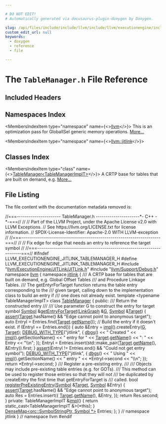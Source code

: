 ```yaml
---

# DO NOT EDIT!
# Automatically generated via docusaurus-plugin-doxygen by Doxygen.

slug: /api/files/include/include/llvm/include/llvm/executionengine/include/llvm/executionengine/jitlink/tablemanager-h
custom_edit_url: null
keywords:
  - doxygen
  - reference
  - file

---
```





# The `TableManager.h` File Reference

<DoxygenPage pluginConfig={pluginConfig}>



## Included Headers

<IncludesList>
<IncludesListItem
  filePath="llvm/ExecutionEngine/JITLink/JITLink.h"
  permalink="/docs/api/files/include/include/llvm/include/llvm/executionengine/include/llvm/executionengine/jitlink/jitlink-h"
  isLocal="true" />
<IncludesListItem
  filePath="llvm/Support/Debug.h"
  permalink="/docs/api/files/include/include/llvm/include/llvm/support/debug-h"
  isLocal="true" />
</IncludesList>

## Namespaces Index

<MembersIndex>

<MembersIndexItem
  type="namespace"
  name={<><a href="/docs/api/namespaces/llvm">llvm</a></>}>
This is an optimization pass for GlobalISel generic memory operations. <a href="/docs/api/namespaces/llvm/#details">More...</a>
</MembersIndexItem>

<MembersIndexItem
  type="namespace"
  name={<><a href="/docs/api/namespaces/llvm/jitlink">llvm::jitlink</a></>}>
</MembersIndexItem>

</MembersIndex>

## Classes Index

<MembersIndex>

<MembersIndexItem
  type="class"
  name={<><a href="/docs/api/classes/llvm/jitlink/tablemanager">TableManager&lt;TableManagerImplT&gt;</a></>}>
A CRTP base for tables that are built on demand, e.g. <a href="/docs/api/classes/llvm/jitlink/tablemanager/#details">More...</a>
</MembersIndexItem>

</MembersIndex>


## File Listing

The file content with the documentation metadata removed is:

<ProgramListing>

<Link id="l00001" /><CodeLine lineNumber="1"><span class="doxyHighlightComment">//===---------------------- TableManager.h ----------------------&#42;- C++ -&#42;-===//</span></CodeLine>
<Link id="l00002" /><CodeLine lineNumber="2"><span class="doxyHighlightComment">//</span></CodeLine>
<Link id="l00003" /><CodeLine lineNumber="3"><span class="doxyHighlightComment">// Part of the LLVM Project, under the Apache License v2.0 with LLVM Exceptions.</span></CodeLine>
<Link id="l00004" /><CodeLine lineNumber="4"><span class="doxyHighlightComment">// See https://llvm.org/LICENSE.txt for license information.</span></CodeLine>
<Link id="l00005" /><CodeLine lineNumber="5"><span class="doxyHighlightComment">// SPDX-License-Identifier: Apache-2.0 WITH LLVM-exception</span></CodeLine>
<Link id="l00006" /><CodeLine lineNumber="6"><span class="doxyHighlightComment">//</span></CodeLine>
<Link id="l00007" /><CodeLine lineNumber="7"><span class="doxyHighlightComment">//===----------------------------------------------------------------------===//</span></CodeLine>
<Link id="l00008" /><CodeLine lineNumber="8"><span class="doxyHighlightComment">//</span></CodeLine>
<Link id="l00009" /><CodeLine lineNumber="9"><span class="doxyHighlightComment">// Fix edge for edge that needs an entry to reference the target symbol</span></CodeLine>
<Link id="l00010" /><CodeLine lineNumber="10"><span class="doxyHighlightComment">//</span></CodeLine>
<Link id="l00011" /><CodeLine lineNumber="11"><span class="doxyHighlightComment">//===----------------------------------------------------------------------===//</span></CodeLine>
<Link id="l00012" /><CodeLine lineNumber="12"></CodeLine>
<Link id="l00013" /><CodeLine lineNumber="13"><span class="doxyHighlightPreprocessor">#ifndef LLVM&#95;EXECUTIONENGINE&#95;JITLINK&#95;TABLEMANAGER&#95;H</span></CodeLine>
<Link id="l00014" /><CodeLine lineNumber="14"><span class="doxyHighlightPreprocessor">#define LLVM&#95;EXECUTIONENGINE&#95;JITLINK&#95;TABLEMANAGER&#95;H</span></CodeLine>
<Link id="l00015" /><CodeLine lineNumber="15"></CodeLine>
<Link id="l00016" /><CodeLine lineNumber="16"><span class="doxyHighlightPreprocessor">#include &quot;<a href="/docs/api/files/include/include/llvm/include/llvm/executionengine/include/llvm/executionengine/jitlink/jitlink-h">llvm/ExecutionEngine/JITLink/JITLink.h</a>&quot;</span></CodeLine>
<Link id="l00017" /><CodeLine lineNumber="17"><span class="doxyHighlightPreprocessor">#include &quot;<a href="/docs/api/files/include/include/llvm/include/llvm/support/debug-h">llvm/Support/Debug.h</a>&quot;</span></CodeLine>
<Link id="l00018" /><CodeLine lineNumber="18"></CodeLine>
<Link id="l00019" /><CodeLine lineNumber="19"><span class="doxyHighlightKeyword">namespace </span><span class="doxyHighlight"><a href="/docs/api/namespaces/llvm">llvm</a> &#123;</span></CodeLine>
<Link id="l00020" /><CodeLine lineNumber="20"><span class="doxyHighlightKeyword">namespace </span><span class="doxyHighlight"><a href="/docs/api/namespaces/llvm/jitlink">jitlink</a> &#123;</span></CodeLine>
<Link id="l00021" /><CodeLine lineNumber="21"></CodeLine>
<Link id="l00022" /><CodeLine lineNumber="22"><span class="doxyHighlightComment">/// A CRTP base for tables that are built on demand, e.g. Global Offset Tables</span></CodeLine>
<Link id="l00023" /><CodeLine lineNumber="23"><span class="doxyHighlightComment">/// and Procedure Linkage Tables.</span></CodeLine>
<Link id="l00024" /><CodeLine lineNumber="24"><span class="doxyHighlightComment">/// The getEntyrForTarget function returns the table entry corresponding to the</span></CodeLine>
<Link id="l00025" /><CodeLine lineNumber="25"><span class="doxyHighlightComment">/// given target, calling down to the implementation class to build an entry if</span></CodeLine>
<Link id="l00026" /><CodeLine lineNumber="26"><span class="doxyHighlightComment">/// one does not already exist.</span></CodeLine>
<Link id="l00027" /><CodeLine lineNumber="27" lineLink="/docs/api/classes/llvm/jitlink/tablemanager"><span class="doxyHighlightKeyword">template</span><span class="doxyHighlight"> &lt;</span><span class="doxyHighlightKeyword">typename</span><span class="doxyHighlight"> TableManagerImplT&gt; </span><span class="doxyHighlightKeyword">class </span><span class="doxyHighlight"><a href="/docs/api/classes/llvm/jitlink/tablemanager">TableManager</a> &#123;</span></CodeLine>
<Link id="l00028" /><CodeLine lineNumber="28"><span class="doxyHighlightKeyword">public</span><span class="doxyHighlight">:</span></CodeLine>
<Link id="l00029" /><CodeLine lineNumber="29"><span class="doxyHighlightComment">  /// Return the constructed entry</span></CodeLine>
<Link id="l00030" /><CodeLine lineNumber="30"><span class="doxyHighlightComment">  ///</span></CodeLine>
<Link id="l00031" /><CodeLine lineNumber="31"><span class="doxyHighlightComment">  /// Use parameter G to construct the entry for target symbol</span></CodeLine>
<Link id="l00032" /><CodeLine lineNumber="32" lineLink="/docs/api/classes/llvm/jitlink/tablemanager/#aa7e3f0047da154572ebef76ceee273d3"><span class="doxyHighlight">  <a href="/docs/api/classes/llvm/jitlink/symbol">Symbol</a> &amp;<a href="/docs/api/classes/llvm/jitlink/tablemanager/#aa7e3f0047da154572ebef76ceee273d3">getEntryForTarget</a>(<a href="/docs/api/classes/llvm/jitlink/linkgraph">LinkGraph</a> &amp;<a href="/docs/api/files/lib/lib/support/md5-cpp/#ad96b7cf3182ce2ba85e5a7a93b12c441">G</a>, <a href="/docs/api/classes/llvm/jitlink/symbol">Symbol</a> &amp;<a href="/docs/api/classes/llvm/target">Target</a>) &#123;</span></CodeLine>
<Link id="l00033" /><CodeLine lineNumber="33"><span class="doxyHighlight">    <a href="/docs/api/files/lib/lib/target/lib/target/amdgpu/silowercontrolflow-cpp/#a4868c5d81c5ccc98c47aeab6244346a0">assert</a>(<a href="/docs/api/classes/llvm/target">Target</a>.hasName() &amp;&amp; </span><span class="doxyHighlightStringLiteral">&quot;Edge cannot point to anonymous target&quot;</span><span class="doxyHighlight">);</span></CodeLine>
<Link id="l00034" /><CodeLine lineNumber="34"></CodeLine>
<Link id="l00035" /><CodeLine lineNumber="35"><span class="doxyHighlight">    </span><span class="doxyHighlightKeyword">auto</span><span class="doxyHighlight"> EntryI = Entries.find(<a href="/docs/api/classes/llvm/target">Target</a>.<a href="/docs/api/classes/llvm/target/#a30cdafd656830b62aa8070242810c405">getName</a>());</span></CodeLine>
<Link id="l00036" /><CodeLine lineNumber="36"></CodeLine>
<Link id="l00037" /><CodeLine lineNumber="37"><span class="doxyHighlight">    </span><span class="doxyHighlightComment">// Build the entry if it doesn&#39;t exist.</span></CodeLine>
<Link id="l00038" /><CodeLine lineNumber="38"><span class="doxyHighlight">    </span><span class="doxyHighlightKeywordFlow">if</span><span class="doxyHighlight"> (EntryI == Entries.end()) &#123;</span></CodeLine>
<Link id="l00039" /><CodeLine lineNumber="39"><span class="doxyHighlight">      </span><span class="doxyHighlightKeyword">auto</span><span class="doxyHighlight"> &amp;Entry = <a href="/docs/api/files/lib/lib/transforms/lib/transforms/scalar/placesafepoints-cpp/#abd1ccb1bf511e1965414eb1d2e137302">impl</a>().createEntry(<a href="/docs/api/files/lib/lib/support/md5-cpp/#ad96b7cf3182ce2ba85e5a7a93b12c441">G</a>, <a href="/docs/api/classes/llvm/target">Target</a>);</span></CodeLine>
<Link id="l00040" /><CodeLine lineNumber="40"><span class="doxyHighlight">      <a href="/docs/api/files/include/include/llvm/include/llvm/support/debug-h/#a3fcdc9f30e5e8b9ea4da99868a8ae4a9">DEBUG&#95;WITH&#95;TYPE</a>(</span><span class="doxyHighlightStringLiteral">&quot;jitlink&quot;</span><span class="doxyHighlight">, &#123;</span></CodeLine>
<Link id="l00041" /><CodeLine lineNumber="41"><span class="doxyHighlight">        <a href="/docs/api/namespaces/llvm/#a7c46c742c31be54870e2038048e6b391">dbgs</a>() &lt;&lt; </span><span class="doxyHighlightStringLiteral">&quot;    Created &quot;</span><span class="doxyHighlight"> &lt;&lt; <a href="/docs/api/files/lib/lib/transforms/lib/transforms/scalar/placesafepoints-cpp/#abd1ccb1bf511e1965414eb1d2e137302">impl</a>().getSectionName() &lt;&lt; </span><span class="doxyHighlightStringLiteral">&quot; entry for &quot;</span></CodeLine>
<Link id="l00042" /><CodeLine lineNumber="42"><span class="doxyHighlight">               &lt;&lt; <a href="/docs/api/classes/llvm/target">Target</a>.<a href="/docs/api/classes/llvm/target/#a30cdafd656830b62aa8070242810c405">getName</a>() &lt;&lt; </span><span class="doxyHighlightStringLiteral">&quot;: &quot;</span><span class="doxyHighlight"> &lt;&lt; Entry &lt;&lt; </span><span class="doxyHighlightStringLiteral">&quot;\\n&quot;</span><span class="doxyHighlight">;</span></CodeLine>
<Link id="l00043" /><CodeLine lineNumber="43"><span class="doxyHighlight">      &#125;);</span></CodeLine>
<Link id="l00044" /><CodeLine lineNumber="44"><span class="doxyHighlight">      EntryI = Entries.insert(std::make&#95;pair(<a href="/docs/api/classes/llvm/target">Target</a>.<a href="/docs/api/classes/llvm/target/#a30cdafd656830b62aa8070242810c405">getName</a>(), &amp;Entry)).first;</span></CodeLine>
<Link id="l00045" /><CodeLine lineNumber="45"><span class="doxyHighlight">    &#125;</span></CodeLine>
<Link id="l00046" /><CodeLine lineNumber="46"></CodeLine>
<Link id="l00047" /><CodeLine lineNumber="47"><span class="doxyHighlight">    <a href="/docs/api/files/lib/lib/target/lib/target/amdgpu/silowercontrolflow-cpp/#a4868c5d81c5ccc98c47aeab6244346a0">assert</a>(EntryI != Entries.end() &amp;&amp; </span><span class="doxyHighlightStringLiteral">&quot;Could not get entry symbol&quot;</span><span class="doxyHighlight">);</span></CodeLine>
<Link id="l00048" /><CodeLine lineNumber="48"><span class="doxyHighlight">    <a href="/docs/api/files/include/include/llvm/include/llvm/support/debug-h/#a3fcdc9f30e5e8b9ea4da99868a8ae4a9">DEBUG&#95;WITH&#95;TYPE</a>(</span><span class="doxyHighlightStringLiteral">&quot;jitlink&quot;</span><span class="doxyHighlight">, &#123;</span></CodeLine>
<Link id="l00049" /><CodeLine lineNumber="49"><span class="doxyHighlight">      <a href="/docs/api/namespaces/llvm/#a7c46c742c31be54870e2038048e6b391">dbgs</a>() &lt;&lt; </span><span class="doxyHighlightStringLiteral">&quot;    Using &quot;</span><span class="doxyHighlight"> &lt;&lt; <a href="/docs/api/files/lib/lib/transforms/lib/transforms/scalar/placesafepoints-cpp/#abd1ccb1bf511e1965414eb1d2e137302">impl</a>().getSectionName() &lt;&lt; </span><span class="doxyHighlightStringLiteral">&quot; entry &quot;</span></CodeLine>
<Link id="l00050" /><CodeLine lineNumber="50"><span class="doxyHighlight">             &lt;&lt; &#42;EntryI-&gt;second &lt;&lt; </span><span class="doxyHighlightStringLiteral">&quot;\\n&quot;</span><span class="doxyHighlight">;</span></CodeLine>
<Link id="l00051" /><CodeLine lineNumber="51"><span class="doxyHighlight">    &#125;);</span></CodeLine>
<Link id="l00052" /><CodeLine lineNumber="52"><span class="doxyHighlight">    </span><span class="doxyHighlightKeywordFlow">return</span><span class="doxyHighlight"> &#42;EntryI-&gt;second;</span></CodeLine>
<Link id="l00053" /><CodeLine lineNumber="53"><span class="doxyHighlight">  &#125;</span></CodeLine>
<Link id="l00054" /><CodeLine lineNumber="54"></CodeLine>
<Link id="l00055" /><CodeLine lineNumber="55"><span class="doxyHighlightComment">  /// Register a pre-existing entry.</span></CodeLine>
<Link id="l00056" /><CodeLine lineNumber="56"><span class="doxyHighlightComment">  ///</span></CodeLine>
<Link id="l00057" /><CodeLine lineNumber="57"><span class="doxyHighlightComment">  /// Objects may include pre-existing table entries (e.g. for GOTs).</span></CodeLine>
<Link id="l00058" /><CodeLine lineNumber="58"><span class="doxyHighlightComment">  /// This method can be used to register those entries so that they will not</span></CodeLine>
<Link id="l00059" /><CodeLine lineNumber="59"><span class="doxyHighlightComment">  /// be duplicated by createEntry  the first time that getEntryForTarget is</span></CodeLine>
<Link id="l00060" /><CodeLine lineNumber="60"><span class="doxyHighlightComment">  /// called.</span></CodeLine>
<Link id="l00061" /><CodeLine lineNumber="61" lineLink="/docs/api/classes/llvm/jitlink/tablemanager/#ace7f4ad413507742c3a483f951e357cf"><span class="doxyHighlight">  </span><span class="doxyHighlightKeywordType">bool</span><span class="doxyHighlight"> <a href="/docs/api/classes/llvm/jitlink/tablemanager/#ace7f4ad413507742c3a483f951e357cf">registerPreExistingEntry</a>(<a href="/docs/api/classes/llvm/jitlink/symbol">Symbol</a> &amp;<a href="/docs/api/classes/llvm/target">Target</a>, <a href="/docs/api/classes/llvm/jitlink/symbol">Symbol</a> &amp;Entry) &#123;</span></CodeLine>
<Link id="l00062" /><CodeLine lineNumber="62"><span class="doxyHighlight">    <a href="/docs/api/files/lib/lib/target/lib/target/amdgpu/silowercontrolflow-cpp/#a4868c5d81c5ccc98c47aeab6244346a0">assert</a>(<a href="/docs/api/classes/llvm/target">Target</a>.hasName() &amp;&amp; </span><span class="doxyHighlightStringLiteral">&quot;Edge cannot point to anonymous target&quot;</span><span class="doxyHighlight">);</span></CodeLine>
<Link id="l00063" /><CodeLine lineNumber="63"><span class="doxyHighlight">    </span><span class="doxyHighlightKeyword">auto</span><span class="doxyHighlight"> Res = Entries.insert(&#123;</span></CodeLine>
<Link id="l00064" /><CodeLine lineNumber="64"><span class="doxyHighlight">        <a href="/docs/api/classes/llvm/target">Target</a>.<a href="/docs/api/classes/llvm/target/#a30cdafd656830b62aa8070242810c405">getName</a>(),</span></CodeLine>
<Link id="l00065" /><CodeLine lineNumber="65"><span class="doxyHighlight">        &amp;Entry,</span></CodeLine>
<Link id="l00066" /><CodeLine lineNumber="66"><span class="doxyHighlight">    &#125;);</span></CodeLine>
<Link id="l00067" /><CodeLine lineNumber="67"><span class="doxyHighlight">    </span><span class="doxyHighlightKeywordFlow">return</span><span class="doxyHighlight"> Res.second;</span></CodeLine>
<Link id="l00068" /><CodeLine lineNumber="68"><span class="doxyHighlight">  &#125;</span></CodeLine>
<Link id="l00069" /><CodeLine lineNumber="69"></CodeLine>
<Link id="l00070" /><CodeLine lineNumber="70"><span class="doxyHighlightKeyword">private</span><span class="doxyHighlight">:</span></CodeLine>
<Link id="l00071" /><CodeLine lineNumber="71"><span class="doxyHighlight">  TableManagerImplT &amp;<a href="/docs/api/files/lib/lib/transforms/lib/transforms/scalar/placesafepoints-cpp/#abd1ccb1bf511e1965414eb1d2e137302">impl</a>() &#123; </span><span class="doxyHighlightKeywordFlow">return</span><span class="doxyHighlight"> </span><span class="doxyHighlightKeyword">static&#95;cast&lt;</span><span class="doxyHighlight">TableManagerImplT &amp;</span><span class="doxyHighlightKeyword">&gt;</span><span class="doxyHighlight">(&#42;this); &#125;</span></CodeLine>
<Link id="l00072" /><CodeLine lineNumber="72"><span class="doxyHighlight">  <a href="/docs/api/classes/llvm/densemap">DenseMap&lt;orc::SymbolStringPtr, Symbol &#42;&gt;</a> Entries;</span></CodeLine>
<Link id="l00073" /><CodeLine lineNumber="73"><span class="doxyHighlight">&#125;;</span></CodeLine>
<Link id="l00074" /><CodeLine lineNumber="74"></CodeLine>
<Link id="l00075" /><CodeLine lineNumber="75"><span class="doxyHighlight">&#125; </span><span class="doxyHighlightComment">// namespace jitlink</span></CodeLine>
<Link id="l00076" /><CodeLine lineNumber="76"><span class="doxyHighlight">&#125; </span><span class="doxyHighlightComment">// namespace llvm</span></CodeLine>
<Link id="l00077" /><CodeLine lineNumber="77"></CodeLine>
<Link id="l00078" /><CodeLine lineNumber="78"><span class="doxyHighlightPreprocessor">#endif</span></CodeLine>

</ProgramListing>


</DoxygenPage>
